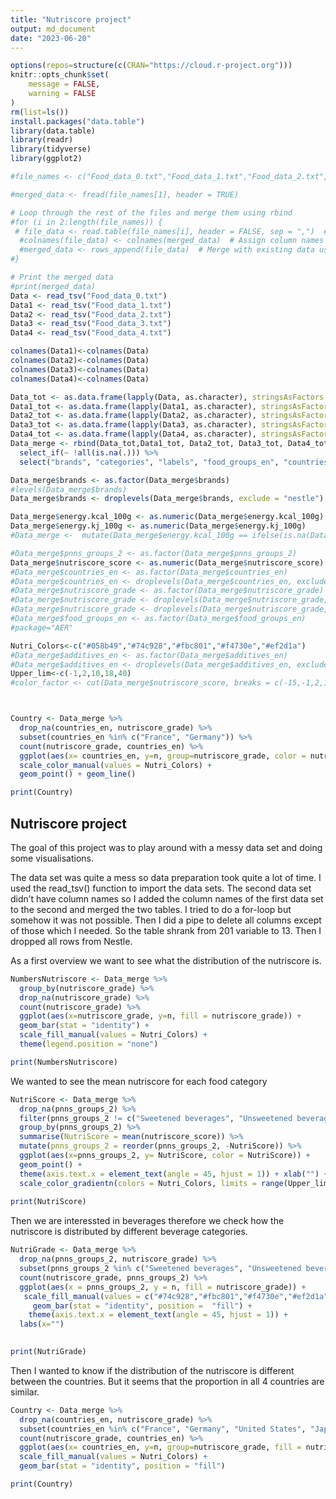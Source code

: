 ```yaml
---
title: "Nutriscore project"
output: md_document
date: "2023-06-20"
---
```


```r
options(repos=structure(c(CRAN="https://cloud.r-project.org")))
knitr::opts_chunk$set(
	message = FALSE,
	warning = FALSE
)
rm(list=ls())
install.packages("data.table")
library(data.table)
library(readr)
library(tidyverse)
library(ggplot2)

#file_names <- c("Food_data_0.txt","Food_data_1.txt","Food_data_2.txt","Food_data_3.txt","Food_data_4.txt")

#merged_data <- fread(file_names[1], header = TRUE)

# Loop through the rest of the files and merge them using rbind
#for (i in 2:length(file_names)) {
 # file_data <- read.table(file_names[i], header = FALSE, sep = ",")  # Read the file without headers
  #colnames(file_data) <- colnames(merged_data)  # Assign column names from the first file
  #merged_data <- rows_append(file_data)  # Merge with existing data using rbind
#}

# Print the merged data
#print(merged_data)
Data <- read_tsv("Food_data_0.txt")
Data1 <- read_tsv("Food_data_1.txt")
Data2 <- read_tsv("Food_data_2.txt")
Data3 <- read_tsv("Food_data_3.txt")
Data4 <- read_tsv("Food_data_4.txt")

colnames(Data1)<-colnames(Data) 
colnames(Data2)<-colnames(Data) 
colnames(Data3)<-colnames(Data) 
colnames(Data4)<-colnames(Data) 

Data_tot <- as.data.frame(lapply(Data, as.character), stringsAsFactors = FALSE)
Data1_tot <- as.data.frame(lapply(Data1, as.character), stringsAsFactors = FALSE)
Data2_tot <- as.data.frame(lapply(Data2, as.character), stringsAsFactors = FALSE)
Data3_tot <- as.data.frame(lapply(Data3, as.character), stringsAsFactors = FALSE)
Data4_tot <- as.data.frame(lapply(Data4, as.character), stringsAsFactors = FALSE)
Data_merge <- rbind(Data_tot,Data1_tot, Data2_tot, Data3_tot, Data4_tot) %>%
  select_if(~ !all(is.na(.))) %>%
  select("brands", "categories", "labels", "food_groups_en", "countries_en", "ingredients_analysis_tags", "allergens", "additives_n", "nutriscore_score", "nutriscore_grade", "pnns_groups_2", "energy.kcal_100g", "energy.kj_100g") 

Data_merge$brands <- as.factor(Data_merge$brands)
#levels(Data_merge$brands)
Data_merge$brands <- droplevels(Data_merge$brands, exclude = "nestle")

Data_merge$energy.kcal_100g <- as.numeric(Data_merge$energy.kcal_100g)
Data_merge$energy.kj_100g <- as.numeric(Data_merge$energy.kj_100g)
#Data_merge <-  mutate(Data_merge$energy.kcal_100g == ifelse(is.na(Data_merge$energy.kcal_100g), Data_merge$energy.kj_100g / 4.184, Data_merge$energy.kcal_100g),Data_merge$energy.kj_100g == ifelse(is.na(Data_merge$energy.kj_100g), Data_merge$energy.kcal_100g * 4.184, Data_merge$energy.kj_100g))

#Data_merge$pnns_groups_2 <- as.factor(Data_merge$pnns_groups_2)
Data_merge$nutriscore_score <- as.numeric(Data_merge$nutriscore_score)
#Data_merge$countries_en <- as.factor(Data_merge$countries_en)
#Data_merge$countries_en <- droplevels(Data_merge$countries_en, exclude = "NA")
#Data_merge$nutriscore_grade <- as.factor(Data_merge$nutriscore_grade) 
#Data_merge$nutriscore_grade <- droplevels(Data_merge$nutriscore_grade, exclude = "NA")
#Data_merge$nutriscore_grade <- droplevels(Data_merge$nutriscore_grade, exclude = " ")
#Data_merge$food_groups_en <- as.factor(Data_merge$food_groups_en)
#package="AER"

Nutri_Colors<-c("#058b49","#74c928","#fbc801","#f4730e","#ef2d1a")
#Data_merge$additives_en <- as.factor(Data_merge$additives_en)
#Data_merge$additives_en <- droplevels(Data_merge$additives_en, exclude = "")
Upper_lim<-c(-1,2,10,18,40)
#color_factor <- cut(Data_merge$nutriscore_score, breaks = c(-15,-1,2,10,18,40), labels = c("#058b49","#74c928","#fbc801","#f4730e","#ef2d1a"))



Country <- Data_merge %>%
  drop_na(countries_en, nutriscore_grade) %>%
  subset(countries_en %in% c("France", "Germany")) %>%
  count(nutriscore_grade, countries_en) %>%
  ggplot(aes(x= countries_en, y=n, group=nutriscore_grade, color = nutriscore_grade))+
  scale_color_manual(values = Nutri_Colors) +
  geom_point() + geom_line()  

print(Country)

```

## Nutriscore project
The goal of this project was to play around with a messy data set and doing some visualisations.  

The data set was quite a mess so data preparation took quite a lot of time. I used the read_tsv() function to import the data sets. The second data set didn't have column names so I added the column names of the first data set to the second and merged the two tables. I tried to do a for-loop but somehow it was not possible. Then I did a pipe to delete all columns except of those which I needed. So the table shrank from 201 variable to 13. Then I dropped all rows from Nestle.


As a first overview we want to see what the distribution of the nutriscore is.

```r
NumbersNutriscore <- Data_merge %>%
  group_by(nutriscore_grade) %>%
  drop_na(nutriscore_grade) %>%
  count(nutriscore_grade) %>%
  ggplot(aes(x=nutriscore_grade, y=n, fill = nutriscore_grade)) +
  geom_bar(stat = "identity") +
  scale_fill_manual(values = Nutri_Colors) +
  theme(legend.position = "none")

print(NumbersNutriscore)
```

We wanted to see the mean nutriscore for each food category

```r
NutriScore <- Data_merge %>%
  drop_na(pnns_groups_2) %>%
  filter(pnns_groups_2 != c("Sweetened beverages", "Unsweetened beverages", "Artificially sweetened beverages", "Alcoholic beverages")) %>%
  group_by(pnns_groups_2) %>%
  summarise(NutriScore = mean(nutriscore_score)) %>%
  mutate(pnns_groups_2 = reorder(pnns_groups_2, -NutriScore)) %>%
  ggplot(aes(x=pnns_groups_2, y= NutriScore, color = NutriScore)) +
  geom_point() +
  theme(axis.text.x = element_text(angle = 45, hjust = 1)) + xlab("") +
  scale_color_gradientn(colors = Nutri_Colors, limits = range(Upper_lim))
  
print(NutriScore)
```

Then we are interessted in beverages therefore we check how the nutriscore is distributed by different beverage categories.

```r
NutriGrade <- Data_merge %>%
  drop_na(pnns_groups_2, nutriscore_grade) %>%
  subset(pnns_groups_2 %in% c("Sweetened beverages", "Unsweetened beverages", "Artificially sweetened beverages", "Alcoholic beverages")) %>%
  count(nutriscore_grade, pnns_groups_2) %>%
  ggplot(aes(x = pnns_groups_2, y = n, fill = nutriscore_grade)) +
   scale_fill_manual(values = c("#74c928","#fbc801","#f4730e","#ef2d1a")) +
     geom_bar(stat = "identity", position =  "fill") + 
    theme(axis.text.x = element_text(angle = 45, hjust = 1)) +
  labs(x="")
  

print(NutriGrade)
```

Then I wanted to know if the distribution of the nutriscore is different between the countries. But it seems that the proportion in all 4 countries are similar.

```r
Country <- Data_merge %>%
  drop_na(countries_en, nutriscore_grade) %>%
  subset(countries_en %in% c("France", "Germany", "United States", "Japan")) %>%
  count(nutriscore_grade, countries_en) %>%
  ggplot(aes(x= countries_en, y=n, group=nutriscore_grade, fill = nutriscore_grade))+
  scale_fill_manual(values = Nutri_Colors) +
  geom_bar(stat = "identity", position = "fill")

print(Country)
```

